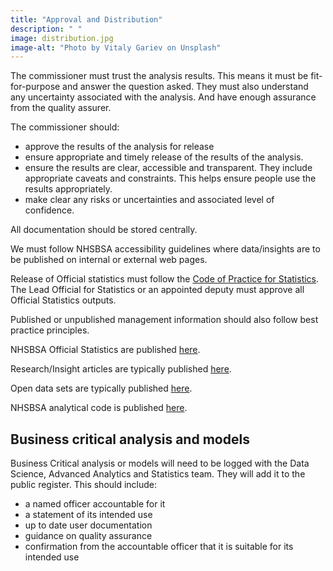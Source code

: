 ```yaml
---
title: "Approval and Distribution"
description: " "
image: distribution.jpg
image-alt: "Photo by Vitaly Gariev on Unsplash"
---
```


The commissioner must trust the analysis results. This means it must be fit-for-purpose and answer the question asked. They must also understand any uncertainty associated with the analysis.  And have enough assurance from the quality assurer. 

The commissioner should: 

-	approve the results of the analysis for release
-	ensure appropriate and timely release of the results of the analysis.
-	ensure the results are clear, accessible and transparent. They include appropriate caveats and constraints. This helps ensure people use the results appropriately.
-	make clear any risks or uncertainties and associated level of confidence.

All documentation should be stored centrally.

We must follow NHSBSA accessibility guidelines where data/insights are to be published on internal or external web pages.

Release of Official statistics must follow the [Code of Practice for Statistics](https://code.statisticsauthority.gov.uk/). The Lead Official for Statistics or an appointed deputy must approve all Official Statistics outputs.

Published or unpublished management information should also follow best practice principles.

NHSBSA Official Statistics are published [here](https://www.nhsbsa.nhs.uk/statistical-collections).

Research/Insight articles are typically published [here](https://www.nhsbsa.nhs.uk/data-science-projects).

Open data sets are typically published [here](https://opendata.nhsbsa.net/).

NHSBSA analytical code is published [here](https://opendata.nhsbsa.net/).

## Business critical analysis and models

Business Critical analysis or models will need to be logged with the Data Science, Advanced Analytics and Statistics team. They will add it to the public register.  This should include:

-	a named officer accountable for it  
-	a statement of its intended use  
-	up to date user documentation 
-	guidance on quality assurance 
-	confirmation from the accountable officer that it is suitable for its intended use

